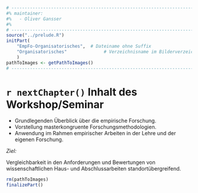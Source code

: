 ```r
# ---------------------------------------------------------------------------
#% maintainer:
#%   - Oliver Gansser
#%
# ---------------------------------------------------------------------------
source("../prelude.R")
initPart(
    "EmpFo-Organisatorisches",  # Dateiname ohne Suffix
    "Organisatorisches"              # Verzeichnisname im Bilderverzeichnis 
    )
pathToImages <- getPathToImages()
# ---------------------------------------------------------------------------

```


# `r nextChapter()` Inhalt des Workshop/Seminar


- Grundlegenden Überblick über die empirische Forschung. 
- Vorstellung masterkongruente Forschungsmethodologien.
- Anwendung im Rahmen empirischer Arbeiten in der Lehre und der eigenen Forschung. 

*Ziel:*

Vergleichbarkeit in den Anforderungen und Bewertungen von wissenschaftlichen Haus- und Abschlussarbeiten standortübergreifend.


```r
rm(pathToImages)
finalizePart()
```
